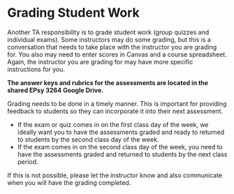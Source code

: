 # Grading Student Work {.unnumbered}

Another TA responsibility is to grade student work (group quizzes and individual exams). Some instructors may do some grading, but this is a conversation that needs to take place with the instructor you are grading for. You also may need to enter scores in Canvas and a course spreadsheet. Again, the instructor you are grading for may have more specific instructions for you.

**The answer keys and rubrics for the assessments are located in the shared EPsy 3264 Google Drive.**

Grading needs to be done in a timely manner. This is important for providing feedback to students so they can incorporate it into their next assessment.

- If the exam or quiz comes in on the first class day of the week, we ideally want you to have the assessments graded and ready to returned to students by the second class day of the week. 
- If the exam comes in on the second class day of the week, you need to have the assessments graded and returned to students by the next class period.

If this is not possible, please let the instructor know and also communicate when you will have the grading completed.  



